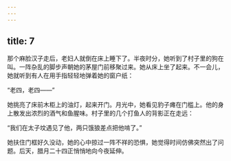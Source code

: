 ```yaml
---
---
---
```

title: 7
---




那个麻脸汉子走后，老妇人就倒在床上睡下了。半夜时分，她听到了村子里的狗在叫。一阵杂乱的脚步声朝她的茅屋门前移聚过来。她从床上坐了起来。不一会儿，她就听到有人在用手指轻轻地弹着她的窗户纸：

“老四，老四——”

她挑亮了床前木柜上的油灯，起来开门。月光中，她看见豹子瘫在门槛上。他的身上散发出浓烈的酒气和鱼腥味。村子里的几个打鱼人的背影正在走远：

“我们在太子坟遇见了他，两只饿狼差点把他啃了。”

她扶住门框好久没动，她的心中掠过一阵不祥的恐惧，她觉得时间仿佛突然出了问题。后天，腊月二十四正悄悄地向今夜延伸。